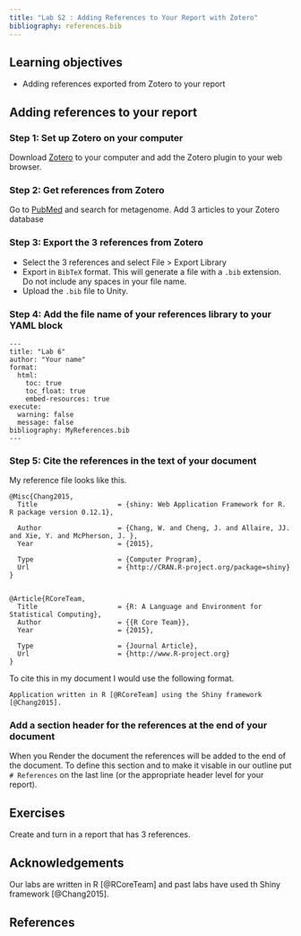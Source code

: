 ```yaml
---
title: "Lab S2 : Adding References to Your Report with Zotero"
bibliography: references.bib
---
```


## Learning objectives

-   Adding references exported from Zotero to your report

## Adding references to your report

### Step 1: Set up Zotero on your computer

Download [Zotero](https://www.zotero.org/) to your computer and add the Zotero plugin to your web browser.

### Step 2: Get references from Zotero

Go to [PubMed](https://pubmed.ncbi.nlm.nih.gov/) and search for metagenome. Add 3 articles to your Zotero database

### Step 3: Export the 3 references from Zotero

-   Select the 3 references and select File \> Export Library
-   Export in `BibTeX` format. This will generate a file with a `.bib` extension. Do not include any spaces in your file name.
-   Upload the `.bib` file to Unity.

### Step 4: Add the file name of your references library to your YAML block

```         
---
title: "Lab 6"
author: "Your name"
format:
  html:
    toc: true
    toc_float: true
    embed-resources: true
execute: 
  warning: false
  message: false
bibliography: MyReferences.bib
---
```

### Step 5: Cite the references in the text of your document

My reference file looks like this.

```         
@Misc{Chang2015,
  Title                    = {shiny: Web Application Framework for R. R package version 0.12.1},

  Author                   = {Chang, W. and Cheng, J. and Allaire, JJ. and Xie, Y. and McPherson, J. },
  Year                     = {2015},

  Type                     = {Computer Program},
  Url                      = {http://CRAN.R-project.org/package=shiny}
}


@Article{RCoreTeam,
  Title                    = {R: A Language and Environment for Statistical Computing},
  Author                   = {{R Core Team}},
  Year                     = {2015},

  Type                     = {Journal Article},
  Url                      = {http://www.R-project.org}
}
```

To cite this in my document I would use the following format.

`Application written in R [@RCoreTeam] using the Shiny framework [@Chang2015].`

### Add a section header for the references at the end of your document

When you Render the document the references will be added to the end of the document. To define this section and to make it visable in our outline put `# References` on the last line (or the appropriate header level for your report).

## Exercises

Create and turn in a report that has 3 references.

## Acknowledgements

Our labs are written in R [@RCoreTeam] and past labs have used th Shiny framework [@Chang2015].

## References

